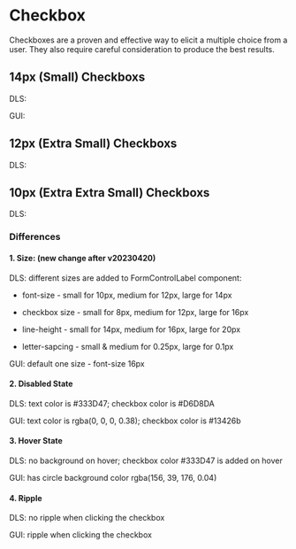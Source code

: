 <style>
  {`
    .flex {
      display: flex;
      align-items: center;
      gap: 16px;
      div {
        display: flex;
      }
    }
     .type {
      min-width: 40px;
    }
 `}
</style>



<Meta title="Checkbox Overview" />

# Checkbox

Checkboxes are a proven and effective way to elicit a multiple choice from a user. They also require careful consideration to produce the best results.

## 14px (Small) Checkboxs

<Canvas>
  <div>
    <div class="flex">
      <p class="type">DLS:</p>
      <Story of={CheckboxStories.LargeUnchecked} />
      <Story of={CheckboxStories.LargeChecked} />
      <Story of={CheckboxStories.LargeDisabledUnchecked} />
      <Story of={CheckboxStories.LargeDisabledChecked} />
    </div>
    <div class="flex">
      <p class="type">GUI:</p>
      <Story of={CheckboxGUIStories.DefaultUnchecked} />
      <Story of={CheckboxGUIStories.DefaultChecked} />
      <Story of={CheckboxGUIStories.DefaultDisabledUnchecked} />
      <Story of={CheckboxGUIStories.DefaultDisabledChecked} />
    </div>
  </div>
</Canvas>

## 12px (Extra Small) Checkboxs

<Canvas>
  <div>
    <div class="flex">
      <p class="type">DLS:</p>
      <Story of={CheckboxStories.MediumUnchecked} />
      <Story of={CheckboxStories.MediumChecked} />
      <Story of={CheckboxStories.MediumDisabledUnchecked} />
      <Story of={CheckboxStories.MediumDisabledChecked} />
    </div>
  </div>
</Canvas>

## 10px (Extra Extra Small) Checkboxs

<Canvas>
  <div>
    <div class="flex">
      <p class="type">DLS:</p>
      <Story of={CheckboxStories.SmallUnchecked} />
      <Story of={CheckboxStories.SmallChecked} />
      <Story of={CheckboxStories.SmallDisabledUnchecked} />
      <Story of={CheckboxStories.SmallDisabledChecked} />
    </div>
  </div>
</Canvas>

### Differences

#### 1. Size: (new change after v20230420)

DLS: different sizes are added to FormControlLabel component:

- font-size - small for 10px, medium for 12px, large for 14px

- checkbox size - small for 8px, medium for 12px, large for 16px

- line-height - small for 14px, medium for 16px, large for 20px

- letter-sapcing - small & medium for 0.25px, large for 0.1px

GUI: default one size - font-size 16px

#### 2. Disabled State

DLS: text color is #333D47; checkbox color is #D6D8DA

GUI: text color is rgba(0, 0, 0, 0.38); checkbox color is #13426b

#### 3. Hover State

DLS: no background on hover; checkbox color #333D47 is added on hover

GUI: has circle background color rgba(156, 39, 176, 0.04)

#### 4. Ripple

DLS: no ripple when clicking the checkbox

GUI: ripple when clicking the checkbox
